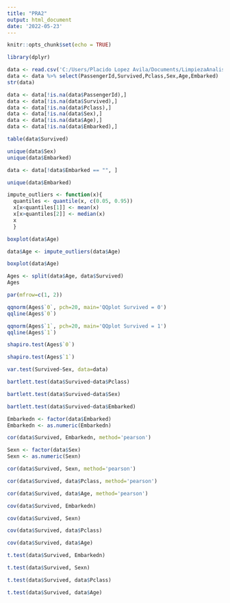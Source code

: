 ```yaml
---
title: "PRA2"
output: html_document
date: '2022-05-23'
---
```


```r
knitr::opts_chunk$set(echo = TRUE)
```

```r
library(dplyr)
```

```r
data <- read.csv('C:/Users/Placido Lopez Avila/Documents/LimpiezaAnalisisDeDatos/data/train.csv')
data <- data %>% select(PassengerId,Survived,Pclass,Sex,Age,Embarked)
str(data)
```



```r
data <- data[!is.na(data$PassengerId),]
data <- data[!is.na(data$Survived),]
data <- data[!is.na(data$Pclass),]
data <- data[!is.na(data$Sex),]
data <- data[!is.na(data$Age),]
data <- data[!is.na(data$Embarked),]
```

```r
table(data$Survived)
```

```r
unique(data$Sex)
unique(data$Embarked)
```

```r
data <- data[!data$Embarked == "", ]
```

```r
unique(data$Embarked)
```

```r
impute_outliers <- function(x){
  quantiles <- quantile(x, c(0.05, 0.95))
  x[x<quantiles[1]] <- mean(x)
  x[x>quantiles[2]] <- median(x)
  x
  }
```

```r
boxplot(data$Age)
```

```r
data$Age <- impute_outliers(data$Age)
```

```r
boxplot(data$Age)
```

```r
Ages <- split(data$Age, data$Survived)
Ages
```

```r
par(mfrow=c(1, 2))

qqnorm(Ages$`0`, pch=20, main='QQplot Survived = 0')
qqline(Ages$`0`)

qqnorm(Ages$`1`, pch=20, main='QQplot Survived = 1')
qqline(Ages$`1`)
```

```r
shapiro.test(Ages$`0`)
```
```r
shapiro.test(Ages$`1`)
```
```r
var.test(Survived~Sex, data=data)
```

```r
bartlett.test(data$Survived~data$Pclass)
```

```r
bartlett.test(data$Survived~data$Sex)
```

```r
bartlett.test(data$Survived~data$Embarked)
```

```r
Embarkedn <- factor(data$Embarked)
Embarkedn <- as.numeric(Embarkedn)
```

```r
cor(data$Survived, Embarkedn, method='pearson')
```

```r
Sexn <- factor(data$Sex)
Sexn <- as.numeric(Sexn)
```

```r
cor(data$Survived, Sexn, method='pearson')
```

```r
cor(data$Survived, data$Pclass, method='pearson')
```

```r
cor(data$Survived, data$Age, method='pearson')
```

```r
cov(data$Survived, Embarkedn)
```

```r
cov(data$Survived, Sexn)
```

```r
cov(data$Survived, data$Pclass)
```

```r
cov(data$Survived, data$Age)
```

```r
t.test(data$Survived, Embarkedn)
```

```r
t.test(data$Survived, Sexn)
```

```r
t.test(data$Survived, data$Pclass)
```

```r
t.test(data$Survived, data$Age)
```